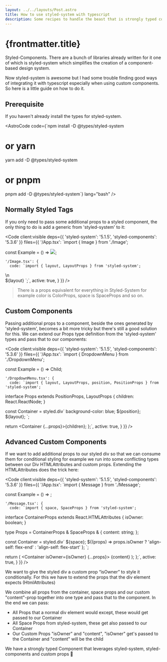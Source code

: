 ```yaml
---
layout: ../../layouts/Post.astro
title: How to use styled-system with typescript
description: Some recipes to handle the beast that is strongly typed components together with styled-system. We'll start from basic styling and go over to custom props.
---
```


<h1 class="text-center">{frontmatter.title}</h1>

Styled-Components. There are a bunch of libraries already written for it one of which is styled-system which simplifies the creation of a component-based design system.

Now styled-system is awesome but I had some trouble finding good ways of integrating it with typescript especially when using custom components. So here is a little guide on how to do it.

## Prerequisite

If you haven't already install the types for styled-system.

<AstroCode code={`npm install -D @types/styled-system
# or yarn
yarn add -D @types/styled-system
# or pnpm
pnpm add -D @types/styled-system`} lang="bash" />

## Normally Styled Tags

If you only need to pass some additional props to a styled component, the only thing to do is add a generic from 'styled-system' to it:

<Code client:visible deps={{ 'styled-system': '5.1.5', 'styled-components': '5.3.6' }} files={{
    '/App.tsx': `import { Image } from './Image';

const Example = () => <Image src="https://via.placeholder.com/100" />;


    '/Image.tsx': {
      code: `import { layout, LayoutProps } from 'styled-system';
\n\
  \${layout}
\`;`,
    active: true,
    }
}} />

> There is a props equivalent for everything in Styled-System for example color is ColorProps, space is SpaceProps and so on.

## Custom Components

Passing additional props to a component, beside the ones generated by 'styled-system', becomes a bit more tricky but there's still a good solution for this.
We can extend our Props type definition from the 'styled-system' types and pass that to our components:

<Code client:visible deps={{ 'styled-system': '5.1.5', 'styled-components': '5.3.6' }} files={{
    '/App.tsx': `import { DropdownMenu } from './DropdownMenu';

const Example = () => <DropdownMenu width={100} height={100}>Child</DropdownMenu>;


    '/DropdownMenu.tsx': {
      code: `import { layout, LayoutProps, position, PositionProps } from 'styled-system';

interface Props extends PositionProps, LayoutProps {
  children: React.ReactNode;
}

const Container = styled.div<Props>\`
  background-color: blue;
  \${position};
  \${layout};
\`;

  return <Container {...props}>{children}</Container>;
};`,
    active: true,
    }
}} />

## Advanced Custom Components

If we want to add additional props to our styled div so that we can consume them for conditional styling for example we run into some conflicting types 
between our Div HTMLAttributes and custom props. Extending the HTMLAttributes does the trick here:

<Code client:visible deps={{ 'styled-system': '5.1.5', 'styled-components': '5.3.6' }} files={{
    '/App.tsx': `import { Message } from './Message';

const Example = () => <Message />;


    '/Message.tsx': {
      code: `import { space, SpaceProps } from 'styled-system';

interface ContainerProps extends React.HTMLAttributes<HTMLDivElement> {
  isOwner: boolean;
}

type Props = ContainerProps & SpaceProps & {
    content: string;
};

const Container = styled.div<ContainerProps>\`
  \${space};
  \${(props) =>
    props.isOwner ? 'align-self: flex-end' : 'align-self: flex-start'
   };
\`;

  return (
    <Container isOwner={isOwner} {...props}>
      {content}
    </Container>
  );
};`,
    active: true,
    }
}} />

We want to give the styled div a custom prop “isOwner” to style it conditionally. 
For this we have to extend the props that the div element expects (HtmlAttributes)

We combine all props from the container, space props and our custom "content"-prop together into one type and pass that to the component. 
In the end we can pass:

- All Props that a normal div element would except, these would get passed to our Container
- All Space Props from styled-system, these get also passed to our Container
- Our Custom Props "isOwner" and "content", "isOwner" get's passed to the Container and "content" will be the child

We have a strongly typed Component that leverages styled-system, styled-components and custom props 🥳



